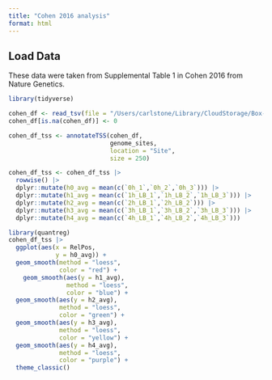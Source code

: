 ```yaml
---
title: "Cohen 2016 analysis"
format: html
---
```


## Load Data

These data were taken from Supplemental Table 1 in Cohen 2016 from Nature Genetics.

```r
library(tidyverse)
```

```r
cohen_df <- read_tsv(file = "/Users/carlstone/Library/CloudStorage/Box-Box/Behringer_Lab_Box_Drive/Projects/LongTermExpEvo/MethylationProject/Cohen2016/Cohen2016_data.txt")
cohen_df[is.na(cohen_df)] <- 0
```

```r
cohen_df_tss <- annotateTSS(cohen_df,
                            genome_sites,
                            location = "Site",
                            size = 250)
```

```r
cohen_df_tss <- cohen_df_tss |> 
  rowwise() |> 
  dplyr::mutate(h0_avg = mean(c(`0h_1`,`0h_2`,`0h_3`))) |> 
  dplyr::mutate(h1_avg = mean(c(`1h_LB_1`,`1h_LB_2`,`1h_LB_3`))) |> 
  dplyr::mutate(h2_avg = mean(c(`2h_LB_1`,`2h_LB_2`))) |> 
  dplyr::mutate(h3_avg = mean(c(`3h_LB_1`,`3h_LB_2`,`3h_LB_3`))) |> 
  dplyr::mutate(h4_avg = mean(c(`4h_LB_1`,`4h_LB_2`,`4h_LB_3`)))

```


```r
library(quantreg)
cohen_df_tss |> 
  ggplot(aes(x = RelPos,
             y = h0_avg)) +
  geom_smooth(method = "loess",
              color = "red") +
    geom_smooth(aes(y = h1_avg),
                method = "loess",
                color = "blue") +
  geom_smooth(aes(y = h2_avg),
              method = "loess",
              color = "green") +
  geom_smooth(aes(y = h3_avg),
              method = "loess",
              color = "yellow") +
  geom_smooth(aes(y = h4_avg),
              method = "loess",
              color = "purple") +
  theme_classic()

```

